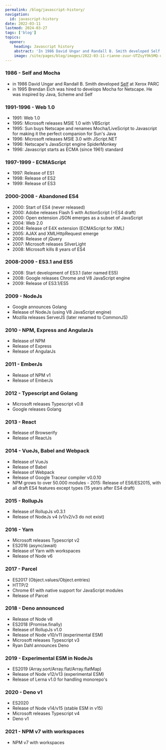 ```yaml
---
permalink: /blog/javascript-history/
navigation:
  id: javascript-history
date: 2022-03-11
lastmod: 2024-03-27
tags: ['blog']
topics:
  opener:
    heading: Javascript history
    abstract: 'In 1986 David Ungar and Randall B. Smith developed Self at Xerox PARC. Inspired by Java, Scheme and Self Brendan Eich created Javascript in 1995.'
    image: /site/pages/blog/images/2022-03-11-rianne-zuur-UTZsyY9k5MQ-unsplash.jpg
---
```



### 1986 - Self and Mocha

- in 1986 David Ungar and Randall B. Smith developed
  [Self](https://handbook.selflanguage.org/4.5/intro.html) at Xerox PARC
- in 1995 Brendan Eich was hired to develops Mocha for Netscape. He was inspired
  by Java, Scheme and Self

### 1991-1996 - Web 1.0

- 1991: Web 1.0
- 1995: Microsoft releases MSIE 1.0 with VBScript
- 1995: Sun buys Netscape and renames Mocha/LiveScript to Javascript for making
  it the perfect companion for Sun's Java
- 1996: Microsoft releases MSIE 3.0 with JScript.NET
- 1996: Netscape's JavaScript engine SpiderMonkey
- 1996: Javascript starts as ECMA (since 1961) standard

### 1997-1999 - ECMAScript

- 1997: Release of ES1
- 1998: Release of ES2
- 1999: Release of ES3

### 2000-2008 - Abandoned ES4

- 2000: Start of ES4 (never released)
- 2000: Adobe releases Flash 5 with ActionScript (=ES4 draft)
- 2000: Open extension JSON emerges as a subset of JavaScript
- 2004: Web 2.0
- 2004: Release of E4X extension (ECMAScript for XML)
- 2005: AJAX and XMLHttpRequest emerge
- 2006: Release of jQuery
- 2007: Microsoft releases SilverLight
- 2008: Microsoft kills 8 years of ES4

### 2008-2009 - ES3.1 and ES5

- 2008: Start development of ES3.1 (later named ES5)
- 2008: Google releases Chrome and V8 JavaScript engine
- 2009: Release of ES3.1/ES5

### 2009 - NodeJs

- Google announces Golang
- Release of NodeJs (using V8 JavaScript engine)
- Mozilla releases ServerJS (later renamed to CommonJS)

### 2010 - NPM, Express and AngularJs

- Release of NPM
- Release of Express
- Release of AngularJs

### 2011 - EmberJs

- Release of NPM v1
- Release of EmberJs

### 2012 - Typescript and Golang

- Microsoft releases Typescript v0.8
- Google releases Golang

### 2013 - React

- Release of Browserify
- Release of ReactJs

### 2014 - VueJs, Babel and Webpack

- Release of VueJs
- Release of Babel
- Release of Webpack
- Release of Google Traceur compiler v0.0.10
- NPM grows to over 50.000 modules - 2015: Release of ES6/ES2015, with all draft
  ES4 features except types (15 years after ES4 draft)

### 2015 - RollupJs

- Release of RollupJs v0.3.1
- Release of NodeJs v4 (v1/v2/v3 do not exist)

### 2016 - Yarn

- Microsoft releases Typescript v2
- ES2016 (async/await)
- Release of Yarn with workspaces
- Release of Node v6

### 2017 - Parcel

- ES2017 (Object.values/Object.entries)
- HTTP/2
- Chrome 61 with native support for JavaScript modules
- Release of Parcel

### 2018 - Deno announced

- Release of Node v8
- ES2018 (Promise.finally)
- Release of RollupJs v1.0
- Release of Node v10/v11 (experimental ESM)
- Microsoft releases Typescript v3
- Ryan Dahl announces Deno

### 2019 - Experimental ESM in NodeJs

- ES2019 (Array.sort/Array.flat/Array.flatMap)
- Release of Node v12/v13 (experimental ESM)
- Release of Lerna v1.0 for handling monorepo's

### 2020 - Deno v1

- ES2020
- Release of Node v14/v15 (stable ESM in v15)
- Microsoft releases Typescript v4
- Deno v1

### 2021 - NPM v7 with workspaces

- NPM v7 with workspaces

